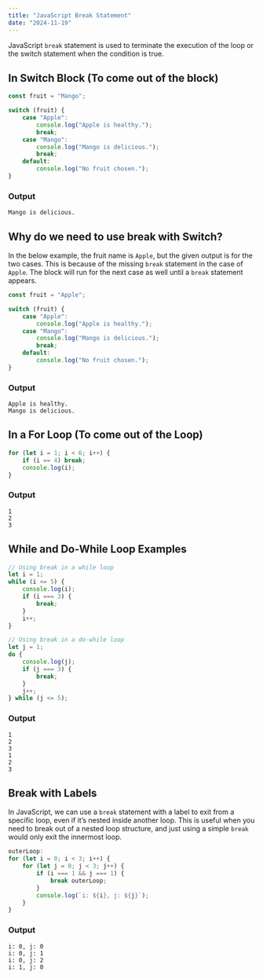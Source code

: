 ```yaml
---
title: "JavaScript Break Statement"
date: "2024-11-19"
---
```


JavaScript `break` statement is used to terminate the execution of the loop or the switch statement when the condition is true.

## In Switch Block (To come out of the block)

```javascript
const fruit = "Mango";

switch (fruit) {
    case "Apple":
        console.log("Apple is healthy.");
        break;
    case "Mango":
        console.log("Mango is delicious.");
        break;
    default:
        console.log("No fruit chosen.");
}
```

### Output
```plaintext
Mango is delicious.
```

## Why do we need to use break with Switch?

In the below example, the fruit name is `Apple`, but the given output is for the two cases. This is because of the missing `break` statement in the case of `Apple`. The block will run for the next case as well until a `break` statement appears.

```javascript
const fruit = "Apple";

switch (fruit) {
    case "Apple":
        console.log("Apple is healthy.");
    case "Mango":
        console.log("Mango is delicious.");
        break;
    default:
        console.log("No fruit chosen.");
}
```

### Output
```plaintext
Apple is healthy.
Mango is delicious.
```

## In a For Loop (To come out of the Loop)

```javascript
for (let i = 1; i < 6; i++) {
    if (i == 4) break;
    console.log(i);
}
```

### Output
```plaintext
1
2
3
```

## While and Do-While Loop Examples

```javascript
// Using break in a while loop
let i = 1;
while (i <= 5) {
    console.log(i);
    if (i === 3) {
        break;
    }
    i++;
}

// Using break in a do-while loop
let j = 1;
do {
    console.log(j);
    if (j === 3) {
        break;
    }
    j++;
} while (j <= 5);
```

### Output
```plaintext
1
2
3
1
2
3
```

## Break with Labels

In JavaScript, we can use a `break` statement with a label to exit from a specific loop, even if it’s nested inside another loop. This is useful when you need to break out of a nested loop structure, and just using a simple `break` would only exit the innermost loop.

```javascript
outerLoop:
for (let i = 0; i < 3; i++) {
    for (let j = 0; j < 3; j++) {
        if (i === 1 && j === 1) {
            break outerLoop;  
        }
        console.log(`i: ${i}, j: ${j}`);
    }
}
```

### Output
```plaintext
i: 0, j: 0
i: 0, j: 1
i: 0, j: 2
i: 1, j: 0
